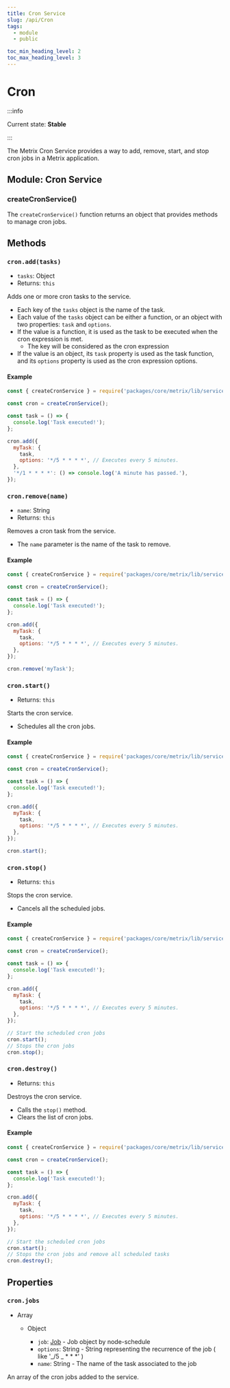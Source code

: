 ```yaml
---
title: Cron Service
slug: /api/Cron
tags:
  - module
  - public

toc_min_heading_level: 2
toc_max_heading_level: 3
---
```



# Cron

:::info

Current state: **Stable**

:::

The Metrix Cron Service provides a way to add, remove, start, and stop cron jobs in a Metrix application.

## Module: Cron Service

### createCronService()

The `createCronService()` function returns an object that provides methods to manage cron jobs.

## Methods

### `cron.add(tasks)`

- `tasks`: <Type>Object</Type>
- Returns: `this`

Adds one or more cron tasks to the service.

- Each key of the `tasks` object is the name of the task.
- Each value of the `tasks` object can be either a function, or an object with two properties: `task` and `options`.
- If the value is a function, it is used as the task to be executed when the cron expression is met.
  - The key will be considered as the cron expression
- If the value is an object, its `task` property is used as the task function, and its `options` property is used as the cron expression options.

#### Example

```javascript
const { createCronService } = require('packages/core/metrix/lib/services/cron.js');

const cron = createCronService();

const task = () => {
  console.log('Task executed!');
};

cron.add({
  myTask: {
    task,
    options: '*/5 * * * *', // Executes every 5 minutes.
  },
  '*/1 * * * *': () => console.log('A minute has passed.'),
});
```

### `cron.remove(name)`

- `name`: <Type>String</Type>
- Returns: `this`

Removes a cron task from the service.

- The `name` parameter is the name of the task to remove.

#### Example

```javascript
const { createCronService } = require('packages/core/metrix/lib/services/cron.js');

const cron = createCronService();

const task = () => {
  console.log('Task executed!');
};

cron.add({
  myTask: {
    task,
    options: '*/5 * * * *', // Executes every 5 minutes.
  },
});

cron.remove('myTask');
```

### `cron.start()`

- Returns: `this`

Starts the cron service.

- Schedules all the cron jobs.

#### Example

```javascript
const { createCronService } = require('packages/core/metrix/lib/services/cron.js');

const cron = createCronService();

const task = () => {
  console.log('Task executed!');
};

cron.add({
  myTask: {
    task,
    options: '*/5 * * * *', // Executes every 5 minutes.
  },
});

cron.start();
```

### `cron.stop()`

- Returns: `this`

Stops the cron service.

- Cancels all the scheduled jobs.

#### Example

```javascript
const { createCronService } = require('packages/core/metrix/lib/services/cron.js');

const cron = createCronService();

const task = () => {
  console.log('Task executed!');
};

cron.add({
  myTask: {
    task,
    options: '*/5 * * * *', // Executes every 5 minutes.
  },
});

// Start the scheduled cron jobs
cron.start();
// Stops the cron jobs
cron.stop();
```

### `cron.destroy()`

- Returns: `this`

Destroys the cron service.

- Calls the `stop()` method.
- Clears the list of cron jobs.

#### Example

```javascript
const { createCronService } = require('packages/core/metrix/lib/services/cron.js');

const cron = createCronService();

const task = () => {
  console.log('Task executed!');
};

cron.add({
  myTask: {
    task,
    options: '*/5 * * * *', // Executes every 5 minutes.
  },
});

// Start the scheduled cron jobs
cron.start();
// Stops the cron jobs and remove all scheduled tasks
cron.destroy();
```

## Properties

### `cron.jobs`

- <Type>Array</Type>

  - <Type>Object</Type>

    - `job`: [<Type>Job</Type>](https://github.com/node-schedule/node-schedule) - Job object by node-schedule
    - `options`: <Type>String</Type> - String representing the recurrence of the job ( like '_/5 _ \* \* \*' )
    - `name`: <Type>String</Type> - The name of the task associated to the job

An array of the cron jobs added to the service.
